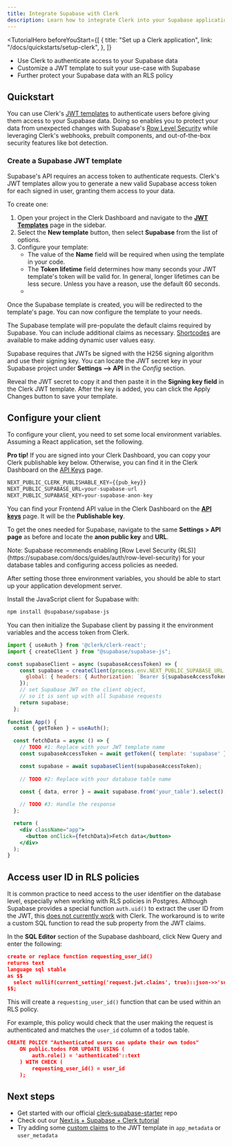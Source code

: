 ```yaml
---
title: Integrate Supabase with Clerk
description: Learn how to integrate Clerk into your Supabase application.
---
```



<TutorialHero
  beforeYouStart={[
    {
      title: "Set up a Clerk application",
      link: "/docs/quickstarts/setup-clerk",
    },
  ]}
>

- Use Clerk to authenticate access to your Supabase data
- Customize a JWT template to suit your use-case with Supabase
- Further protect your Supabase data with an RLS policy

</TutorialHero>

## Quickstart

You can use Clerk's [JWT templates](/docs/backend-requests/making/jwt-templates#jwt-templates) to authenticate users before giving them access to your Supabase data. Doing so enables you to protect your data from unexpected changes with Supabase's [Row Level Security](https://supabase.com/docs/guides/auth/row-level-security) while leveraging Clerk's webhooks, prebuilt components, and out-of-the-box security features like bot detection.

<Steps>

### Create a Supabase JWT template

Supabase's API requires an access token to authenticate requests. Clerk's JWT templates allow you to generate a new valid Supabase access token for each signed in user, granting them access to your data.

To create one:

1. Open your project in the Clerk Dashboard and navigate to the **[JWT Templates](https://dashboard.clerk.com/last-active?path=jwt-templates)** page in the sidebar.
2. Select the **New template** button, then select **Supabase** from the list of options.
3. Configure your template:
    - The value of the **Name** field will be required when using the template in your code.
    - The **Token lifetime** field determines how many seconds your JWT template's token will be valid for. In general, longer lifetimes can be less secure. Unless you have a reason, use the default 60 seconds.
    - 

</Steps>

Once the Supabase template is created, you will be redirected to the template's page. You can now configure the template to your needs.

The Supabase template will pre-populate the default claims required by Supabase. You can include additional claims as necessary. [Shortcodes](/docs/backend-requests/making/jwt-templates#shortcodes) are available to make adding dynamic user values easy.

<Images 
  width={3024}
  height={1652}
  src="/docs/images/integrations/supabase/template-shortcodes.webp"
  alt="The 'Create new template' page of the JWT Templates page in the Clerk Dashboard. The page is scrolled down to the 'Claims' section."
/>

Supabase requires that JWTs be signed with the H256 signing algorithm and use their signing key. You can locate the JWT secret key in your Supabase project under **Settings --> API** in the *Config* section.

<Images 
  width={2406}
  height={1308}
  src="/docs/images/integrations/supabase/jwt-secret-key.webp"
  alt="The 'Create new template' page of the JWT Templates page in the Clerk Dashboard. The page is scrolled down to the 'Claims' section."
/>

Reveal the JWT secret to copy it and then paste it in the **Signing key field** in the Clerk JWT template. After the key is added, you can click the Apply Changes button to save your template.

<Images 
  width={2392}
  height={1300}
  src="/docs/images/integrations/supabase/signing-key.webp"
  alt="The Supabase JWT template in the Clerk Dashboard. A red box is surrounding the 'Signing Key' section."
/>

## Configure your client

To configure your client, you need to set some local environment variables. Assuming a React application, set the following.

**Pro tip!** If you are signed into your Clerk Dashboard, you can copy your Clerk publishable key below. Otherwise, you can find it in the Clerk Dashboard on the [API Keys](https://dashboard.clerk.com/last-active?path=api-keys) page.

<InjectKeys>

```js filename=".env.local"
NEXT_PUBLIC_CLERK_PUBLISHABLE_KEY={{pub_key}}
NEXT_PUBLIC_SUPABASE_URL=your-supabase-url
NEXT_PUBLIC_SUPABASE_KEY=your-supabase-anon-key
```

</InjectKeys>

You can find your Frontend API value in the Clerk Dashboard on the **[API keys](https://dashboard.clerk.com/last-active?path=api-keys)** page. It will be the **Publishable key**.

<Images
  width={3024}
  height={1648}
  src="/docs/images/integrations/publishable-key.webp"
  alt="The API keys page in the Clerk Dashboard. There is a red arrow pointing to the copy button next to the 'Publishable key'."
/>

To get the ones needed for Supabase, navigate to the same **Settings > API page** as before and locate the **anon public key** and **URL**.

<Images
  width={2392}
  height={1300}
  src="/docs/images/integrations/supabase/api-keys.webp"
  alt="The 'API' page in the Supabase Dashboard. There is a red box surrounding the 'anon public key' and 'URL' fields."
/>

<Callout type="info">
  Note: Supabase recommends enabling [Row Level Security (RLS)](https://supabase.com/docs/guides/auth/row-level-security) for your database tables and configuring access policies as needed.
</Callout>

After setting those three environment variables, you should be able to start up your application development server.

Install the JavaScript client for Supabase with:

```sh filename="terminal"
npm install @supabase/supabase-js
```

You can then initialize the Supabase client by passing it the environment variables and the access token from Clerk.

```jsx
import { useAuth } from '@clerk/clerk-react';
import { createClient } from "@supabase/supabase-js";

const supabaseClient = async (supabaseAccessToken) => {
    const supabase = createClient(process.env.NEXT_PUBLIC_SUPABASE_URL, process.env.NEXT_PUBLIC_SUPABASE_KEY, {
      global: { headers: { Authorization: `Bearer ${supabaseAccessToken}` } },
    });
    // set Supabase JWT on the client object,
    // so it is sent up with all Supabase requests
    return supabase;
  };
  
function App() {
  const { getToken } = useAuth();

  const fetchData = async () => {
    // TODO #1: Replace with your JWT template name
    const supabaseAccessToken = await getToken({ template: 'supabase' });

    const supabase = await supabaseClient(supabaseAccessToken);
    
    // TODO #2: Replace with your database table name
    
    const { data, error } = await supabase.from('your_table').select();

    // TODO #3: Handle the response
  };

  return (
    <div className="app">
      <button onClick={fetchData}>Fetch data</button>
    </div>
  );
}
```

## Access user ID in RLS policies

It is common practice to need access to the user identifier on the database level, especially when working with RLS policies in Postgres. Although Supabase provides a special function `auth.uid()` to extract the user ID from the JWT, this [does not currently work](https://github.com/orgs/supabase/discussions/4954) with Clerk. The workaround is to write a custom SQL function to read the sub property from the JWT claims.

In the **SQL Editor** section of the Supabase dashboard, click New Query and enter the following:

```json
create or replace function requesting_user_id()
returns text 
language sql stable
as $$
  select nullif(current_setting('request.jwt.claims', true)::json->>'sub', '')::text;
$$;
```

This will create a `requesting_user_id()` function that can be used within an RLS policy.

For example, this policy would check that the user making the request is authenticated and matches the `user_id` column of a todos table.

```json
CREATE POLICY "Authenticated users can update their own todos" 
	ON public.todos FOR UPDATE USING (
		auth.role() = 'authenticated'::text
	) WITH CHECK (
		requesting_user_id() = user_id
	);
```

## Next steps

- Get started with our official [clerk-supabase-starter](https://github.com/clerk/clerk-supabase-starter) repo
- Check out our [Next.js + Supabase + Clerk tutorial](https://clerk.com/blog/nextjs-supabase-todos-with-multifactor-authentication)
- Try adding some [custom claims](/docs/backend-requests/making/jwt-templates) to the JWT template in `app_metadata` or `user_metadata`